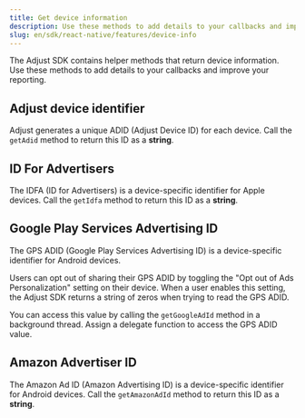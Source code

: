 ```yaml
---
title: Get device information
description: Use these methods to add details to your callbacks and improve your reporting.
slug: en/sdk/react-native/features/device-info
---
```



The Adjust SDK contains helper methods that return device information. Use these methods to add details to your callbacks and improve your reporting.

## Adjust device identifier

Adjust generates a unique <Abbr>ADID (Adjust Device ID)</Abbr> for each device. Call the `getAdid` method to return this ID as a **string**.

<GetAdid />

## ID For Advertisers

The <Abbr>IDFA (ID for Advertisers)</Abbr> is a device-specific identifier for Apple devices. Call the `getIdfa` method to return this ID as a **string**.

<GetIdfa />

## Google Play Services Advertising ID

The <Abbr>GPS ADID (Google Play Services Advertising ID)</Abbr> is a device-specific identifier for Android devices. 

Users can opt out of sharing their GPS ADID by toggling the "Opt out of Ads Personalization" setting on their device. When a user enables this setting, the Adjust SDK returns a string of zeros when trying to read the GPS ADID.

You can access this value by calling the `getGoogleAdId` method in a background thread. Assign a delegate function to access the GPS ADID value.

<GetGoogleAdId />

## Amazon Advertiser ID

The <Abbr>Amazon Ad ID (Amazon Advertising ID)</Abbr> is a device-specific identifier for Android devices. Call the `getAmazonAdId` method to return this ID as a **string**.

<GetAmazonAdId />

